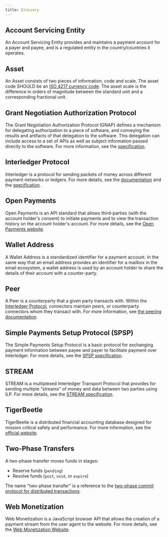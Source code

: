 ```yaml
---
title: Glossary
---
```


## Account Servicing Entity

An Account Servicing Entity provides and maintains a payment account for a payer and payee, and is a regulated entity in the country/countries it operates.

## Asset

An Asset consists of two pieces of information, code and scale. The asset code SHOULD be an [ISO 4217 currency code](https://en.wikipedia.org/wiki/ISO_4217). The asset scale is the difference in orders of magnitude between the standard unit and a corresponding fractional unit.

## Grant Negotiation Authorization Protocol

The Grant Negotiation Authorization Protocol (GNAP) defines a mechanism for delegating authorization to a piece of software, and conveying the results and artifacts of that delegation to the software. This delegation can include access to a set of APIs as well as subject information passed directly to the software. For more information, see the [specification](https://datatracker.ietf.org/doc/html/draft-ietf-gnap-core-protocol-12).

## Interledger Protocol

Interledger is a protocol for sending packets of money across different payment networks or ledgers. For more details, see the [documentation](https://interledger.org/developers/get-started/) and the [specification](https://interledger.org/developers/rfcs/interledger-protocol/).

## Open Payments

Open Payments is an API standard that allows third-parties (with the account holder's consent) to initiate payments and to view the transaction history on the account holder's account. For more details, see the [Open Payments website](https://openpayments.guide).

## Wallet Address

A Wallet Address is a standardized identifier for a payment account. In the same way that an email address provides an identifier for a mailbox in the email ecosystem, a wallet address is used by an account holder to share the details of their account with a counter-party.

## Peer

A Peer is a counterparty that a given party transacts with. Within the [Interledger Protocol](#interledger-protocol), connectors maintain peers, or counterparty connectors whom they transact with. For more information, see [the peering documentation](/concepts/interledger-protocol/peering).

## Simple Payments Setup Protocol (SPSP)

The Simple Payments Setup Protocol is a basic protocol for exchanging payment information between payee and payer to facilitate payment over Interledger. For more details, see the [SPSP specification](https://interledger.org/developers/rfcs/simple-payment-setup-protocol/).

## STREAM

STREAM is a multiplexed Interledger Transport Protocol that provides for sending multiple “streams” of money and data between two parties using ILP. For more details, see the [STREAM specification](https://interledger.org/developers/rfcs/stream-protocol/).

## TigerBeetle

TigerBeetle is a distributed financial accounting database designed for mission critical safety and performance. For more information, see the [official website](https://tigerbeetle.com/).

## Two-Phase Transfers

A two-phase transfer moves funds in stages:

- Reserve funds (`pending`)
- Resolve funds (`post`, `void`, or `expire`)

The name "two-phase transfer" is a reference to the [two-phase commit protocol for distributed transactions](https://en.wikipedia.org/wiki/Two-phase_commit_protocol).

## Web Monetization

Web Monetization is a JavaScript browser API that allows the creation of a payment stream from the user agent to the website. For more details, see the [Web Monetization Website](https://webmonetization.org/).
